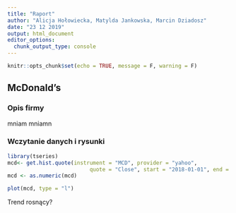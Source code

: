 ```yaml
---
title: "Raport"
author: "Alicja Hołowiecka, Matylda Jankowska, Marcin Dziadosz"
date: "23 12 2019"
output: html_document
editor_options: 
  chunk_output_type: console
---
```


```r
knitr::opts_chunk$set(echo = TRUE, message = F, warning = F)
```

## McDonald's

### Opis firmy

mniam mniamn

### Wczytanie danych i rysunki

```r
library(tseries)
mcd<- get.hist.quote(instrument = "MCD", provider = "yahoo",
                          quote = "Close", start = "2018-01-01", end = "2019-12-31")
mcd <- as.numeric(mcd)
```


```r
plot(mcd, type = "l")
```
 
Trend rosnący?
